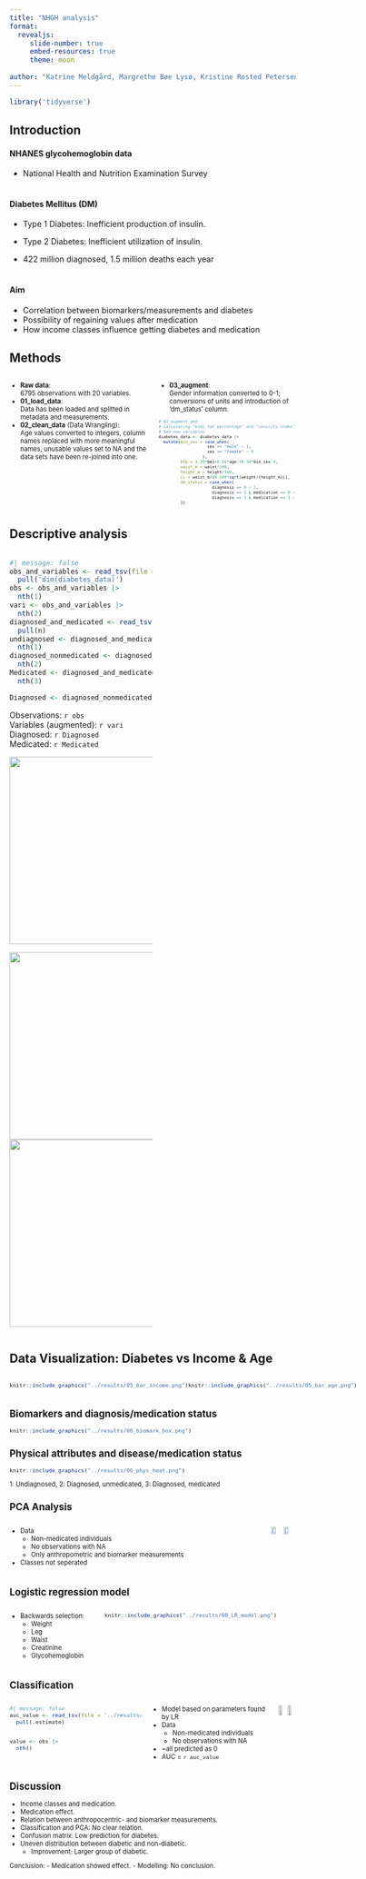 ```yaml
---
title: "NHGH analysis"
format:
  revealjs:
     slide-number: true
     embed-resources: true
     theme: moon
      
author: "Katrine Meldgård, Margrethe Bøe Lysø, Kristine Rosted Petersen, Enrico Leonardi and Pernille Jensen"
---
```

```r
library('tidyverse')
```


## Introduction {.smaller}
#### NHANES glycohemoglobin data
- National Health and Nutrition Examination Survey
\
\

#### Diabetes Mellitus (DM) 

- Type 1 Diabetes: Inefficient production of insulin. 
\

- Type 2 Diabetes: Inefficient utilization of insulin.
\

-   422 million diagnosed, 1.5 million deaths each year
\
\

#### Aim
-   Correlation between biomarkers/measurements and diabetes 
-   Possibility of regaining values after medication
-   How income classes influence getting diabetes and medication


## Methods
:::: {.columns}
::: {.column width="50%"}
<div style="font-size: 0.8em">
- <strong>Raw data</strong>:<br />6795 observations with 20 variables.<br />
- <strong>01_load_data</strong>:<br />Data has been loaded and splitted in metadata and measurements.<br />
- <strong>02_clean_data</strong> (Data Wrangling):<br />Age values converted to integers, column names replaced with more meaningful names, unusable values set to NA and the data sets have been re-joined into one. <br />
</div>
:::

::: {.column width="50%"}
<div style="font-size: 0.8em">
- <strong>03_augment</strong>:<br />Gender information converted to 0-1; conversions of units and introduction of 'dm_status' column.
<br /></div>
<div style="font-size: 0.6em">
```.r
# 03_augment.qmd
# Calculating "body fat percentage" and "conicity index".
# Add new variables
diabetes_data <- diabetes_data |> 
  mutate(bin_sex = case_when(
                    sex == "male" ~ 1,
                    sex == "female" ~ 0
                  ),
         bfp = 1.39*bmi+0.16*age-10.34*bin_sex-9,
         waist_m = waist/100,
         height_m = height/100,
         ci = waist_m/(0.109*sqrt(weight/(height_m))),
         dm_status = case_when(
                      diagnosis == 0 ~ 1,
                      diagnosis == 1 & medication == 0 ~ 2,
                      diagnosis == 1 & medication == 1 ~ 3
         ))
```
</div>
:::
::::

## Descriptive analysis
::: {.column width="50%"}
::: {.nonincremental}

```r
#| message: false
obs_and_variables <- read_tsv(file = '../results/04_obs_and_variables.tsv') |>
  pull('dim(diabetes_data)')
obs <- obs_and_variables |> 
  nth(1)
vari <- obs_and_variables |> 
  nth(2)
diagnosed_and_medicated <- read_tsv(file = '../results/04_diagnosed_and_medicated.tsv') |>
  pull(n)
undiagnosed <- diagnosed_and_medicated |> 
  nth(1) 
diagnosed_nonmedicated <- diagnosed_and_medicated |> 
  nth(2)
Medicated <- diagnosed_and_medicated |> 
  nth(3)

Diagnosed <- diagnosed_nonmedicated + Medicated
```

Observations: `r obs` \
Variables (augmented): `r vari` \
Diagnosed: `r Diagnosed` \
Medicated: `r Medicated` \

![](../results/04_age_dist.png){.absolute bottom=0 left=0 width="500" height="330"}
:::
![](../results/04_bmi_dist.png){.absolute top=0 right=0 width="500" height="330"}
![](../results/04_bmi_dist_diagnosed.png){.absolute bottom=0 right=0 width="500" height="330"}
:::

## Data Visualization: Diabetes vs Income & Age
<div style="font-size: 0.8em">
<div>
<!-- Left: Plot 1 and 2 -->
<div style="display: flex;">
<div style="flex: 1;">
```r
knitr::include_graphics("../results/05_bar_income.png")
```
</div>
<!-- Right: Plot 3 -->
<div style="flex: 1">
```r
knitr::include_graphics("../results/05_bar_age.png")
```
</div></div>

## Biomarkers and diagnosis/medication status

```r
knitr::include_graphics("../results/06_biomark_box.png")
```

## Physical attributes and disease/medication status

```r
knitr::include_graphics("../results/06_phys_heat.png")
```

::: aside
1: Undiagnosed, 2: Diagnosed, unmedicated, 3: Diagnosed, medicated
:::

## PCA Analysis {.smaller}
:::: {.columns}

::: {.column width="50%"}
::: {.nonincremental}
- Data
  - Non-medicated individuals
  - No observations with NA
  - Only anthropometric and biomarker measurements
- Classes not seperated
:::
:::


![](../results/07_PCA_plot.png){.absolute top=0 width=43% right=0}
![](../results/07_pc_variance.png){.absolute bottom=0 width=43% right=0}

::::




## Logistic regression model {.smaller}
:::: {.columns}
::: {.column width="30%"}
- Backwards selection:
   - Weight
   - Leg
   - Waist
   - Creatinine
   - Glycohemoglobin
:::
::: {.column width="67%"}

```r
knitr::include_graphics("../results/08_LR_model.png")
```
:::
::::

## Classification {.smaller}
:::: {.columns}
```r
#| message: false
auc_value <- read_tsv(file = '../results/auc_value.tsv') |>
  pull(.estimate)


value <- obs |>
  nth()
```


::: {.column width="60%"}
::: {.nonincremental}
- Model based on parameters found by LR
- Data
  - Non-medicated individuals
  - No observations with NA
- ~all predicted as 0
- AUC = `r auc_value`
:::

:::

![](../results/09_classification_conf_matrix.png){.absolute top=0 width=43% right=0}
![](../results/09_classification_ROC_curve.png){.absolute bottom=0 width=43% right=0}

::::


## Discussion
-  Income classes and medication.
-  Medication effect.
-  Relation between anthropocentric- and biomarker measurements.
-  Classification and PCA: No clear relation.
-  Confusion matrix: Low prediction for diabetes.
-  Uneven distribution between diabetic and non-diabetic.
    -  Improvement: Larger group of diabetic.


Conclusion:
- Medication showed effect.
- Modelling: No conclusion.





